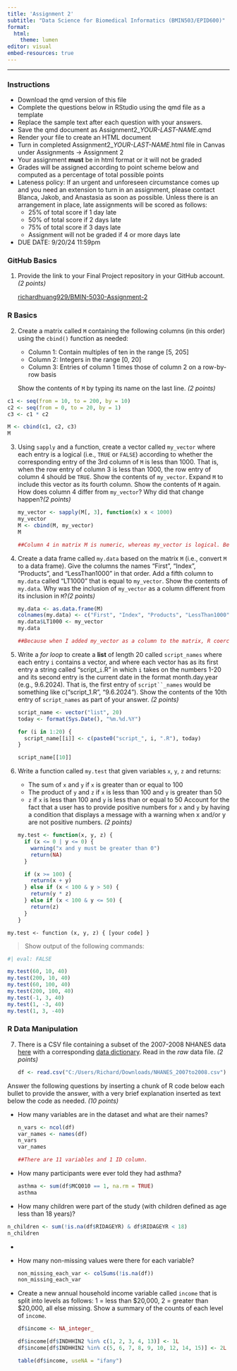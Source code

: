 ```yaml
---
title: 'Assignment 2'
subtitle: "Data Science for Biomedical Informatics (BMIN503/EPID600)"
format: 
  html:
    theme: lumen
editor: visual
embed-resources: true
---
```


------------------------------------------------------------------------

### Instructions

-   Download the qmd version of this file
-   Complete the questions below in RStudio using the qmd file as a template
-   Replace the sample text after each question with your answers.
-   Save the qmd document as Assignment2\_*YOUR-LAST-NAME*.qmd
-   Render your file to create an HTML document
-   Turn in completed Assignment2\_*YOUR-LAST-NAME*.html file in Canvas under Assignments -\> Assignment 2
-   Your assignment **must** be in html format or it will not be graded
-   Grades will be assigned according to point scheme below and computed as a percentage of total possible points
-   Lateness policy: If an urgent and unforeseen circumstance comes up and you need an extension to turn in an assignment, please contact Blanca, Jakob, and Anastasia as soon as possible. Unless there is an arrangement in place, late assignments will be scored as follows:
    -   25% of total score if 1 day late
    -   50% of total score if 2 days late
    -   75% of total score if 3 days late
    -   Assignment will not be graded if 4 or more days late
-   DUE DATE: 9/20/24 11:59pm

### GitHub Basics

1.  Provide the link to your Final Project repository in your GitHub account. *(2 points)*

    [richardhuang929/BMIN-5030-Assignment-2](https://github.com/richardhuang929/BMIN-5030-Assignment-2)

### R Basics

2.  Create a matrix called `M` containing the following columns (in this order) using the `cbind()` function as needed:

    -   Column 1: Contain multiples of ten in the range \[5, 205\]
    -   Column 2: Integers in the range \[0, 20\]
    -   Column 3: Entries of column 1 times those of column 2 on a row-by-row basis

    Show the contents of `M` by typing its name on the last line. *(2 points)*

```r
c1 <- seq(from = 10, to = 200, by = 10)
c2 <- seq(from = 0, to = 20, by = 1)
c3 <- c1 * c2

M <- cbind(c1, c2, c3) 
M
```

3.  Using `sapply` and a function, create a vector called `my_vector` where each entry is a logical (i.e., `TRUE` or `FALSE`) according to whether the corresponding entry of the 3rd column of `M` is less than 1000. That is, when the row entry of column 3 is less than 1000, the row entry of column 4 should be `TRUE`. Show the contents of `my_vector`. Expand `M` to include this vector as its fourth column. Show the contents of `M` again. How does column 4 differ from `my_vector`? Why did that change happen?*(2 points)*

    ```r
    my_vector <- sapply(M[, 3], function(x) x < 1000)
    my_vector
    M <- cbind(M, my_vector)
    M

    ##Column 4 in matrix M is numeric, whereas my_vector is logical. Because R matrix can only include one data type, it coerced logicals into numeric automatically. 
    ```

> 

4.  Create a data frame called `my.data` based on the matrix `M` (i.e., convert `M` to a data frame). Give the columns the names "First", "Index", "Products", and "LessThan1000" in that order. Add a fifth column to `my.data` called "LT1000" that is equal to `my_vector`. Show the contents of `my.data`*.* Why was the inclusion of `my_vector` as a column different from its inclusion in `M`?*(2 points)*

    ```r
    my.data <- as.data.frame(M)
    colnames(my.data) <- c("First", "Index", "Products", "LessThan1000")
    my.data$LT1000 <- my_vector
    my.data

    ##Because when I added my_vector as a column to the matrix, R coerced everything to the same type, which is the numeric, so the logical values became 1 and 0. However, a data frame could be more flexible, and each column can have its own data type. So when adding my_vector to my.data, it stays as a logical column.
    ```

5.  Write a *for loop* to create a **list** of length 20 called `script_names` where each entry `i` contains a vector, and where each vector has as its first entry a string called "script\_`i`.R" in which `i` takes on the numbers 1-20 and its second entry is the current date in the format month.day.year (e.g., 9.6.2024). That is, the first entry of ``` script``_names ``` would be something like c("script_1.R", "9.6.2024"). Show the contents of the 10th entry of `script_names` as part of your answer. *(2 points)*

    ```r
    script_name <- vector("list", 20)
    today <- format(Sys.Date(), "%m.%d.%Y")

    for (i in 1:20) {
      script_name[[i]] <- c(paste0("script_", i, ".R"), today)
    }

    script_name[[10]]
    ```

6.  Write a function called `my.test` that given variables `x`, `y`, `z` and returns:

    -   The sum of `x` and `y` if `x` is greater than or equal to 100
    -   The product of `y` and `z` if `x` is less than 100 and `y` is greater than 50
    -   `z` if `x` is less than 100 and `y` is less than or equal to 50 Account for the fact that a user has to provide positive numbers for `x` and `y` by having a condition that displays a message with a warning when x and/or y are not positive numbers. *(2 points)*

    ```r
    my.test <- function(x, y, z) {
      if (x <= 0 | y <= 0) {
        warning("x and y must be greater than 0")
        return(NA)
      }
      
      if (x >= 100) {
        return(x + y)
      } else if (x < 100 & y > 50) {
        return(y * z)
      } else if (x < 100 & y <= 50) {
        return(z)
      }
    }

    ```

`my.test <- function (x, y, z) { [your code] }`

> Show output of the following commands:

```r
#| eval: FALSE

my.test(60, 10, 40)
my.test(200, 10, 40)
my.test(60, 100, 40)
my.test(200, 100, 40)
my.test(-1, 3, 40)
my.test(1, -3, 40)
my.test(1, 3, -40)
```

### R Data Manipulation

7.  There is a CSV file containing a subset of the 2007-2008 NHANES data [here](https://github.com/bcbg-bio/BMIN5030/blob/master/DataFiles/NHANES_2007to2008.csv) with a corresponding [data dictionary](https://github.com/bcbg-bio/BMIN5030/blob/master/DataFiles/NHANES_2007to2008_DataDictionary.md). Read in the *raw* data file. *(2 points)*

    ```r
    df <- read.csv("C:/Users/Richard/Downloads/NHANES_2007to2008.csv")
    ```

Answer the following questions by inserting a chunk of R code below each bullet to provide the answer, with a very brief explanation inserted as text below the code as needed. *(10 points)*

-   How many variables are in the dataset and what are their names?

    ```r
    n_vars <- ncol(df)
    var_names <- names(df)
    n_vars
    var_names

    ##There are 11 variables and 1 ID column.
    ```

-   How many participants were ever told they had asthma?

    ```r
    asthma <- sum(df$MCQ010 == 1, na.rm = TRUE)
    asthma
    ```

-   How many children were part of the study (with children defined as age less than 18 years)?

```r
n_children <- sum(!is.na(df$RIDAGEYR) & df$RIDAGEYR < 18)
n_children

```

-   

-   How many non-missing values were there for each variable?

    ```r
    non_missing_each_var <- colSums(!is.na(df))
    non_missing_each_var

    ```

-   Create a new annual household income variable called `income` that is split into levels as follows: 1 = less than \$20,000, 2 = greater than \$20,000, all else missing. Show a summary of the counts of each level of `income`.

    ```r
    df$income <- NA_integer_

    df$income[df$INDHHIN2 %in% c(1, 2, 3, 4, 13)] <- 1L
    df$income[df$INDHHIN2 %in% c(5, 6, 7, 8, 9, 10, 12, 14, 15)] <- 2L

    table(df$income, useNA = "ifany")
    ```
